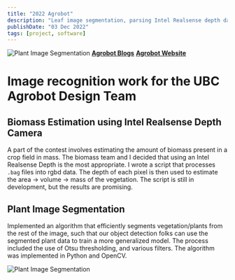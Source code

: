 ```yaml
---
title: "2022 Agrobot"
description: "Leaf image segmentation, parsing Intel Realsense depth data"
publishDate: "03 Dec 2022"
tags: [project, software]
---
```


![Plant Image Segmentation](/static/images/agrobot2-plant-seg.png)
[**Agrobot Blogs**](/tags/agrobot/)
[**Agrobot Website**](https://ubcagrobot.com/)

# Image recognition work for the UBC Agrobot Design Team

## Biomass Estimation using Intel Realsense Depth Camera

A part of the contest involves estimating the amount of biomass present in a crop field in mass. The biomass team and I decided that using an Intel Realsense Depth is the most appropriate. I wrote a script that processes `.bag` files into rgbd data. The depth of each pixel is then used to estimate the area -> volume -> mass of the vegetation. The script is still in development, but the results are promising.

## Plant Image Segmentation

Implemented an algorithm that efficiently segments vegetation/plants from the rest of the image, such that our object detection folks can use the segmented plant data to train a more generalized model.
The process included the use of Otsu thresholding, and various filters. The algorithm was implemented in Python and OpenCV.

![Plant Image Segmentation](/static/images/agrobot2-plant-seg.png)
